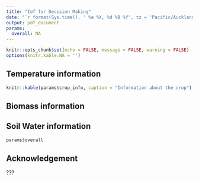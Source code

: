 ```yaml
---
title: "IoT for Decision Making"
date: "`r format(Sys.time(), ' %a %X, %d %B %Y', tz = 'Pacific/Auckland')`"
output: pdf_document
params:
  overall: NA
---
```


```r
knitr::opts_chunk$set(echo = FALSE, message = FALSE, warning = FALSE)
options(knitr.kable.NA = '')
```

## Temperature information

```r
knitr::kable(params$crop_info, caption = "Information about the crop")
```

## Biomass information 

## Soil Water information 

```r
params$overall
```



## Acknowledgement 

???